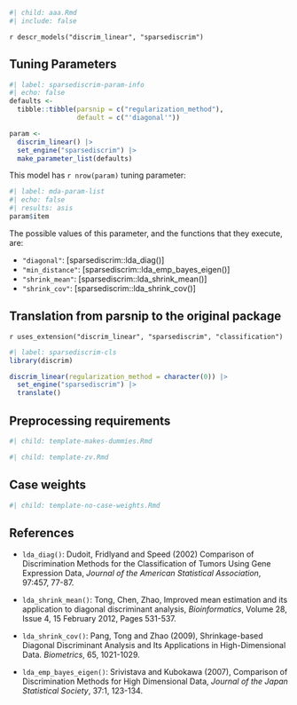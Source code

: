```r
#| child: aaa.Rmd
#| include: false
```

`r descr_models("discrim_linear", "sparsediscrim")`

## Tuning Parameters

```r
#| label: sparsediscrim-param-info
#| echo: false
defaults <- 
  tibble::tibble(parsnip = c("regularization_method"),
                 default = c("'diagonal'"))

param <-
  discrim_linear() |> 
  set_engine("sparsediscrim") |> 
  make_parameter_list(defaults)
```

This model has `r nrow(param)` tuning parameter:

```r
#| label: mda-param-list
#| echo: false
#| results: asis
param$item
```

The possible values of this parameter, and the functions that they execute, are:

* `"diagonal"`: [sparsediscrim::lda_diag()]
* `"min_distance"`: [sparsediscrim::lda_emp_bayes_eigen()]
* `"shrink_mean"`: [sparsediscrim::lda_shrink_mean()]
* `"shrink_cov"`: [sparsediscrim::lda_shrink_cov()]

## Translation from parsnip to the original package

`r uses_extension("discrim_linear", "sparsediscrim", "classification")`

```r
#| label: sparsediscrim-cls
library(discrim)

discrim_linear(regularization_method = character(0)) |> 
  set_engine("sparsediscrim") |> 
  translate()
```

## Preprocessing requirements

```r
#| child: template-makes-dummies.Rmd
```

```r
#| child: template-zv.Rmd
```

## Case weights

```r
#| child: template-no-case-weights.Rmd
```

## References


 - `lda_diag()`: Dudoit, Fridlyand and Speed (2002) Comparison of Discrimination Methods for the Classification of Tumors Using Gene Expression Data, _Journal of the American Statistical Association_, 97:457, 77-87. 
 
 - `lda_shrink_mean()`: Tong, Chen, Zhao, Improved mean estimation and its application to diagonal discriminant analysis, _Bioinformatics_, Volume 28, Issue 4, 15 February 2012, Pages 531-537.
 
 - `lda_shrink_cov()`: Pang, Tong and Zhao (2009), Shrinkage-based Diagonal Discriminant Analysis and Its Applications in High-Dimensional Data. _Biometrics_, 65, 1021-1029.

 - `lda_emp_bayes_eigen()`: Srivistava and Kubokawa (2007), Comparison of Discrimination Methods for High Dimensional Data, _Journal of the Japan Statistical Society_, 37:1, 123-134. 
